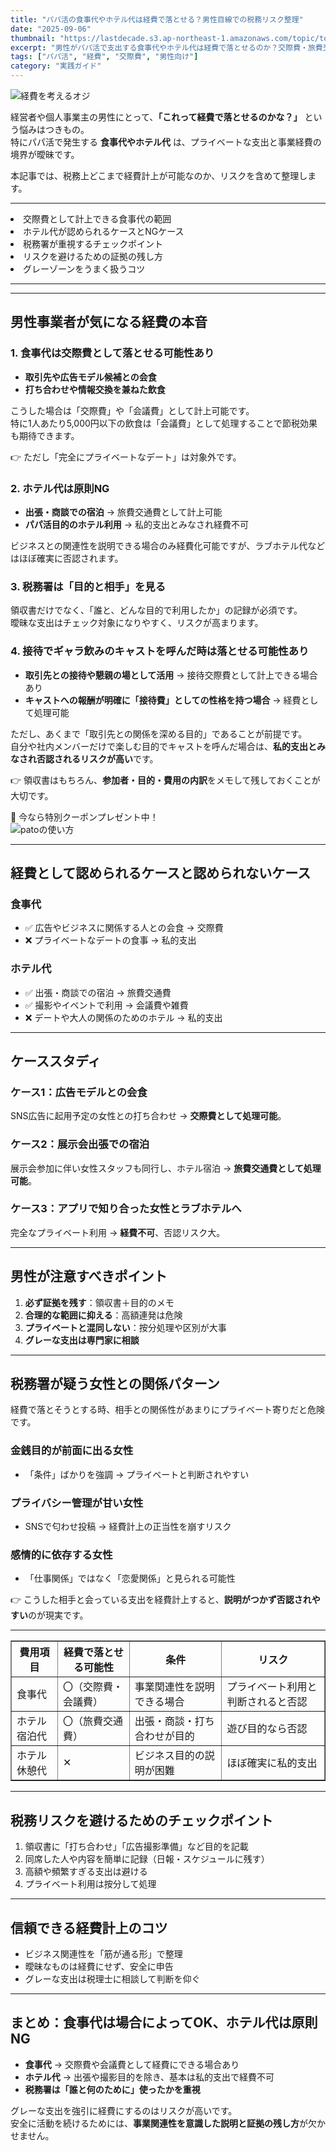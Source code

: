 ```yaml
---
title: "パパ活の食事代やホテル代は経費で落とせる？男性目線での税務リスク整理"
date: "2025-09-06"
thumbnail: "https://lastdecade.s3.ap-northeast-1.amazonaws.com/topic/topics11/LD_Topics11.png"
excerpt: "男性がパパ活で支出する食事代やホテル代は経費で落とせるのか？交際費・旅費交通費としての扱いと注意点を整理しました。"
tags: ["パパ活", "経費", "交際費", "男性向け"]
category: "実践ガイド"
---
```

<img src="https://lastdecade.s3.ap-northeast-1.amazonaws.com/topic/topics11/LD_Topics11.png" alt="経費を考えるオジ" className="rounded-xl border shadow-sm mt-3" />

経営者や個人事業主の男性にとって、**「これって経費で落とせるのかな？」** という悩みはつきもの。  
特にパパ活で発生する **食事代やホテル代** は、プライベートな支出と事業経費の境界が曖昧です。  

本記事では、税務上どこまで経費計上が可能なのか、リスクを含めて整理します。  

---

<CalloutList color="orange">
  <li>交際費として計上できる食事代の範囲</li>
  <li>ホテル代が認められるケースとNGケース</li>
  <li>税務署が重視するチェックポイント</li>
  <li>リスクを避けるための証拠の残し方</li>
  <li>グレーゾーンをうまく扱うコツ</li>
</CalloutList>

---

<AppCompareTable accent="sky"/>

<InlineToc title="Contents" accent="cyan" scrollOffset={80} />

---

## 男性事業者が気になる経費の本音

### 1. 食事代は交際費として落とせる可能性あり
- **取引先や広告モデル候補との会食**  
- **打ち合わせや情報交換を兼ねた飲食**  

こうした場合は「交際費」や「会議費」として計上可能です。  
特に1人あたり5,000円以下の飲食は「会議費」として処理することで節税効果も期待できます。  

👉 ただし「完全にプライベートなデート」は対象外です。

### 2. ホテル代は原則NG
- **出張・商談での宿泊** → 旅費交通費として計上可能  
- **パパ活目的のホテル利用** → 私的支出とみなされ経費不可  

ビジネスとの関連性を説明できる場合のみ経費化可能ですが、ラブホテル代などはほぼ確実に否認されます。

### 3. 税務署は「目的と相手」を見る
領収書だけでなく、「誰と、どんな目的で利用したか」の記録が必須です。  
曖昧な支出はチェック対象になりやすく、リスクが高まります。

### 4. 接待でギャラ飲みのキャストを呼んだ時は落とせる可能性あり
- **取引先との接待や懇親の場として活用** → 接待交際費として計上できる場合あり  
- **キャストへの報酬が明確に「接待費」としての性格を持つ場合** → 経費として処理可能  

ただし、あくまで「取引先との関係を深める目的」であることが前提です。  
自分や社内メンバーだけで楽しむ目的でキャストを呼んだ場合は、**私的支出とみなされ否認されるリスクが高い**です。  

👉 領収書はもちろん、**参加者・目的・費用の内訳**をメモして残しておくことが大切です。

<div className="text-lg font-bold text-pink-600 mb-2 animate-pulse text-center">
  🎁 今なら特別クーポンプレゼント中！
</div>
<Link href="https://pato.today/guest?t=oz380rN8PosHe9NelE5Bbc5zuac">
  <img src="https://lastdecade.s3.ap-northeast-1.amazonaws.com/app/pato/guest_banner_320x50.png" alt="patoの使い方" className="rounded-xl border shadow-sm mt-3 hover:opacity-50" />
</Link>

---

## 経費として認められるケースと認められないケース

### 食事代
- ✅ 広告やビジネスに関係する人との会食 → 交際費  
- ❌ プライベートなデートの食事 → 私的支出  

### ホテル代
- ✅ 出張・商談での宿泊 → 旅費交通費  
- ✅ 撮影やイベントで利用 → 会議費や雑費  
- ❌ デートや大人の関係のためのホテル → 私的支出  

---

## ケーススタディ
### ケース1：広告モデルとの会食
SNS広告に起用予定の女性との打ち合わせ → **交際費として処理可能**。  

### ケース2：展示会出張での宿泊
展示会参加に伴い女性スタッフも同行し、ホテル宿泊 → **旅費交通費として処理可能**。  

### ケース3：アプリで知り合った女性とラブホテルへ
完全なプライベート利用 → **経費不可**、否認リスク大。  

---

## 男性が注意すべきポイント
1. **必ず証拠を残す**：領収書＋目的のメモ  
2. **合理的な範囲に抑える**：高額連発は危険  
3. **プライベートと混同しない**：按分処理や区別が大事  
4. **グレーな支出は専門家に相談**  

---

## 税務署が疑う女性との関係パターン

経費で落とそうとする時、相手との関係性があまりにプライベート寄りだと危険です。  

### 金銭目的が前面に出る女性
- 「条件」ばかりを強調 → プライベートと判断されやすい  

### プライバシー管理が甘い女性
- SNSで匂わせ投稿 → 経費計上の正当性を崩すリスク  

### 感情的に依存する女性
- 「仕事関係」ではなく「恋愛関係」と見られる可能性  

👉 こうした相手と会っている支出を経費計上すると、**説明がつかず否認されやすい**のが現実です。

---

<table border="1" cellSpacing="0" cellPadding="6">
  <thead>
    <tr>
      <th>費用項目</th>
      <th>経費で落とせる可能性</th>
      <th>条件</th>
      <th>リスク</th>
    </tr>
  </thead>
  <tbody>
    <tr>
      <td>食事代</td>
      <td>〇（交際費・会議費）</td>
      <td>事業関連性を説明できる場合</td>
      <td>プライベート利用と判断されると否認</td>
    </tr>
    <tr>
      <td>ホテル宿泊代</td>
      <td>〇（旅費交通費）</td>
      <td>出張・商談・打ち合わせが目的</td>
      <td>遊び目的なら否認</td>
    </tr>
    <tr>
      <td>ホテル休憩代</td>
      <td>✕</td>
      <td>ビジネス目的の説明が困難</td>
      <td>ほぼ確実に私的支出</td>
    </tr>
  </tbody>
</table>

---

## 税務リスクを避けるためのチェックポイント
1. 領収書に「打ち合わせ」「広告撮影準備」など目的を記載  
2. 同席した人や内容を簡単に記録（日報・スケジュールに残す）  
3. 高額や頻繁すぎる支出は避ける  
4. プライベート利用は按分して処理  

---

## 信頼できる経費計上のコツ
- ビジネス関連性を「筋が通る形」で整理  
- 曖昧なものは経費にせず、安全に申告  
- グレーな支出は税理士に相談して判断を仰ぐ  

---

## まとめ：食事代は場合によってOK、ホテル代は原則NG
- **食事代** → 交際費や会議費として経費にできる場合あり  
- **ホテル代** → 出張や撮影目的を除き、基本は私的支出で経費不可  
- **税務署は「誰と何のために」使ったかを重視**  

グレーな支出を強引に経費にするのはリスクが高いです。  
安全に活動を続けるためには、**事業関連性を意識した説明と証拠の残し方**が欠かせません。
